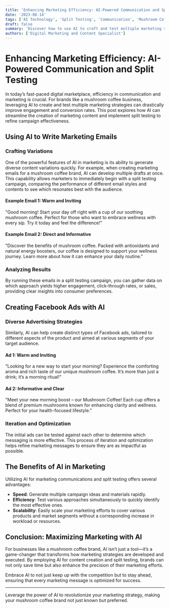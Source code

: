 ```yaml
---
title: 'Enhancing Marketing Efficiency: AI-Powered Communication and Split Testing'
date: '2023-08-14'
tags: ['AI Technology', 'Split Testing', 'Communication', 'Mushroom Coffee']
draft: false
summary: 'Discover how to use AI to craft and test multiple marketing strategies simultaneously, maximizing efficiency and effectiveness for your mushroom coffee brand.'
authors: ['Digital Marketing and Content Specialist']
---
```


# Enhancing Marketing Efficiency: AI-Powered Communication and Split Testing

In today’s fast-paced digital marketplace, efficiency in communication and marketing is crucial. For brands like a mushroom coffee business, leveraging AI to create and test multiple marketing strategies can drastically improve engagement and conversion rates. This post explores how AI can streamline the creation of marketing content and implement split testing to refine campaign effectiveness.

## Using AI to Write Marketing Emails

### Crafting Variations

One of the powerful features of AI in marketing is its ability to generate diverse content variations quickly. For example, when creating marketing emails for a mushroom coffee brand, AI can develop multiple drafts at once. This capability allows marketers to immediately begin with a split testing campaign, comparing the performance of different email styles and contents to see which resonates best with the audience.

#### Example Email 1: Warm and Inviting
"Good morning! Start your day off right with a cup of our soothing mushroom coffee. Perfect for those who want to embrace wellness with every sip. Try it today and feel the difference!"

#### Example Email 2: Direct and Informative
"Discover the benefits of mushroom coffee. Packed with antioxidants and natural energy boosters, our coffee is designed to support your wellness journey. Learn more about how it can enhance your daily routine."

### Analyzing Results
By running these emails in a split testing campaign, you can gather data on which approach yields higher engagement, click-through rates, or sales, providing clear insights into consumer preferences.

## Creating Facebook Ads with AI

### Diverse Advertising Strategies

Similarly, AI can help create distinct types of Facebook ads, tailored to different aspects of the product and aimed at various segments of your target audience.

#### Ad 1: Warm and Inviting
"Looking for a new way to start your morning? Experience the comforting aroma and rich taste of our unique mushroom coffee. It’s more than just a drink; it’s a morning ritual!"

#### Ad 2: Informative and Clear
"Meet your new morning boost – our Mushroom Coffee! Each cup offers a blend of premium mushrooms known for enhancing clarity and wellness. Perfect for your health-focused lifestyle."

### Iteration and Optimization
The initial ads can be tested against each other to determine which messaging is more effective. This process of iteration and optimization helps refine marketing messages to ensure they are as impactful as possible.

## The Benefits of AI in Marketing

Utilizing AI for marketing communications and split testing offers several advantages:

- **Speed**: Generate multiple campaign ideas and materials rapidly.
- **Efficiency**: Test various approaches simultaneously to quickly identify the most effective ones.
- **Scalability**: Easily scale your marketing efforts to cover various products and market segments without a corresponding increase in workload or resources.

## Conclusion: Maximizing Marketing with AI

For businesses like a mushroom coffee brand, AI isn’t just a tool—it’s a game-changer that transforms how marketing strategies are developed and executed. By employing AI for content creation and split testing, brands can not only save time but also enhance the precision of their marketing efforts.

Embrace AI to not just keep up with the competition but to stay ahead, ensuring that every marketing message is optimized for success.

---

Leverage the power of AI to revolutionize your marketing strategy, making your mushroom coffee brand not just known but preferred.
